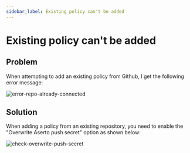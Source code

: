```yaml
---
sidebar_label: Existing policy can't be added
---
```


# Existing policy can't be added

## Problem

When attempting to add an existing policy from Github, I get the following error message:

![error-repo-already-connected](/troubleshooting/error-repo-already-connected.png)

## Solution

When adding a policy from an existing repository, you need to enable the "Overwrite Aserto push secret" option as shown below:

![check-overwrite-push-secret](/troubleshooting/check-overwrite-push-secret.png)

